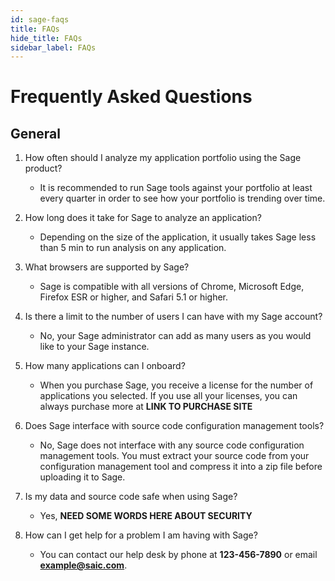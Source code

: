 ```yaml
---
id: sage-faqs
title: FAQs
hide_title: FAQs
sidebar_label: FAQs
---
```


# Frequently Asked Questions

## General

1. How often should I analyze my application portfolio using the Sage product?

   - It is recommended to run Sage tools against your portfolio at least every quarter in order to see how your portfolio is trending over time.

2. How long does it take for Sage to analyze an application?

   - Depending on the size of the application, it usually takes Sage less than 5 min to run analysis on any application.

3. What browsers are supported by Sage?

   - Sage is compatible with all versions of Chrome, Microsoft Edge, Firefox ESR or higher, and Safari 5.1 or higher.

4. Is there a limit to the number of users I can have with my Sage account?

   - No, your Sage administrator can add as many users as you would like to your Sage instance.

5. How many applications can I onboard?

   - When you purchase Sage, you receive a license for the number of applications you selected. If you use all your licenses, you can always purchase more at **LINK TO PURCHASE SITE**

6. Does Sage interface with source code configuration management tools?

   - No, Sage does not interface with any source code configuration management tools. You must extract your source code from your configuration management tool and compress it into a zip file before uploading it to Sage.

7. Is my data and source code safe when using Sage?

   - Yes, **NEED SOME WORDS HERE ABOUT SECURITY**

8. How can I get help for a problem I am having with Sage?
   - You can contact our help desk by phone at **123-456-7890** or email **example@saic.com**.
